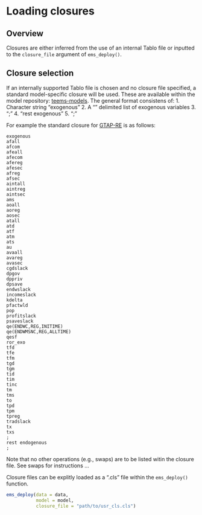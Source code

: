# Loading closures

## Overview
Closures are either inferred from the use of an internal Tablo file or inputted to the `closure_file` argument of `ems_deploy()`.

## Closure selection
If an internally supported Tablo file is chosen and no closure file specified, a standard model-specific closure will be used. These are available within the model repository: [teems-models](https://github.com/teemsphere/teems-models). The general format consistens of:
1. Character string "exogenous"
2. A "\n" delimited list of exogenous variables
3. ";"
4. "rest exogenous"
5. ";"

For example the standard closure for [GTAP-RE](https://github.com/teemsphere/teems-models/tree/main/GTAP-REv1) is as follows:
```
exogenous
afall
afcom
afeall
afecom
afereg
afesec
afreg
afsec
aintall
aintreg
aintsec
ams
aoall
aoreg
aosec
atall
atd
atf
atm
ats
au
avaall
avareg
avasec
cgdslack
dpgov
dppriv
dpsave
endwslack
incomeslack
kdelta
pfactwld
pop
profitslack
psaveslack
qe(ENDWC,REG,INITIME)
qe(ENDWMSNC,REG,ALLTIME)
qesf
ror_exo
tfd
tfe
tfm
tgd
tgm
tid
tim
tinc
tm
tms
to
tpd
tpm
tpreg
tradslack
tx
txs
;
rest endogenous
;
```
Note that no other operations (e.g., swaps) are to be listed witin the closure file. See swaps for instructions ...

Closure files can be explitly loaded as a ".cls" file within the `ems_deploy()` function.
```r
ems_deploy(data = data,
           model = model,
           closure_file = "path/to/usr_cls.cls")
```